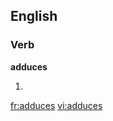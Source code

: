 ==English==

===Verb===
'''adduces'''

# {{third-person singular of|adduce}}

[[fr:adduces]]
[[vi:adduces]]